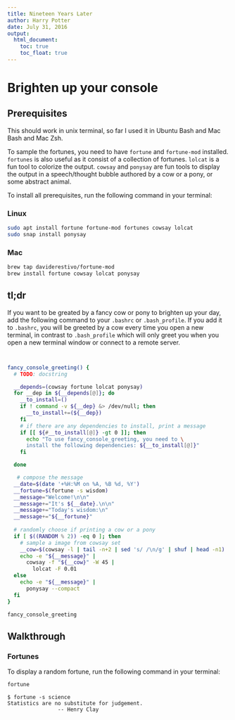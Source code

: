 ```yaml
---
title: Nineteen Years Later
author: Harry Potter
date: July 31, 2016
output:
  html_document:
    toc: true
    toc_float: true
---
```


# Brighten up your console

## Prerequisites {.tabset}

This should work in unix terminal, so far I used it in Ubuntu Bash and Mac Bash and Mac Zsh.

To sample the fortunes, you need to have `fortune` and `fortune-mod` installed.
`fortunes` is also useful as it consist of a collection of fortunes. `lolcat` is
a fun tool to colorize the output. `cowsay` and `ponysay` are fun tools to
 display the output in a speech/thought bubble authored by a cow or a pony,
  or some abstract animal.

To install all prerequisites, run the following command in your terminal:

### Linux

```bash
sudo apt install fortune fortune-mod fortunes cowsay lolcat
sudo snap install ponysay
```

### Mac

```sh
brew tap daviderestivo/fortune-mod
brew install fortune cowsay lolcat ponysay
```

## tl;dr

If you want to be greated by a fancy cow or pony to brighten up your day, add
 the following command to your `.bashrc` or `.bash_profile`. If you add it to
 `.bashrc`, you will be greeted by a cow every time you open a new terminal,
 in contrast to `.bash_profile` which will only greet you when you open a new
  terminal window or connect to a remote server.

```bash


fancy_console_greeting() {
  # TODO: docstring

  __depends=(cowsay fortune lolcat ponysay)
  for __dep in ${__depends[@]}; do
    __to_install=()
    if ! command -v ${__dep} &> /dev/null; then
      __to_install+=(${__dep})
    fi
    # if there are any dependencies to install, print a message
    if [[ ${#__to_install[@]} -gt 0 ]]; then
      echo "To use fancy_console_greeting, you need to \
      install the following dependencies: ${__to_install[@]}"
    fi

  done

   # compose the message
  __date=$(date '+%H:%M on %A, %B %d, %Y')
  __fortune=$(fortune -s wisdom)
  __message="Welcome!\n\n"
  __message+="It's ${__date}.\n\n"
  __message+="Today's wisdom:\n"
  __message+="${__fortune}"
  
  # randomly choose if printing a cow or a pony
  if [ $((RANDOM % 2)) -eq 0 ]; then
    # sample a image from cowsay set
    __cow=$(cowsay -l | tail -n+2 | sed 's/ /\n/g' | shuf | head -n1)
    echo -e "${__message}" |
      cowsay -f "${__cow}" -W 45 |
        lolcat -F 0.01
  else
    echo -e "${__message}" |
      ponysay --compact
  fi
}

fancy_console_greeting

```

## Walkthrough

### Fortunes

To display a random fortune, run the following command in your terminal:

```bash
fortune
```

```console
$ fortune -s science
Statistics are no substitute for judgement.
                -- Henry Clay
```
